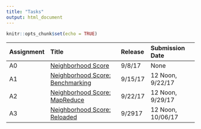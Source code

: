 ```yaml
---
title: "Tasks"
output: html_document
---
```


```r
knitr::opts_chunk$set(echo = TRUE)
```

| Assignment | Title                                                                             | Release    | Submission Date            |
| :--------- | :-------------------------------------------                                      | :--------- | :------------------------- |
| A0         | [Neighborhood Score](tasks-a0-neighborhood-score.html)                            | 9/8/17     | None                       |
| A1         | [Neighborhood Score: Benchmarking](tasks-a1-neighborhood-score-benchmarking.html) | 9/15/17    | 12 Noon, 9/22/17 |
| A2         | [Neighborhood Score: MapReduce](tasks-a2-neighborhood-score-map-reduce.html)      | 9/22/17    | 12 Noon, 9/29/17 |
| A3         | [Neighborhood Score: Reloaded](tasks-a3-neighborhood-score-reloaded.html)         |  9/2917    | 12 Noon, 10/06/17 |
